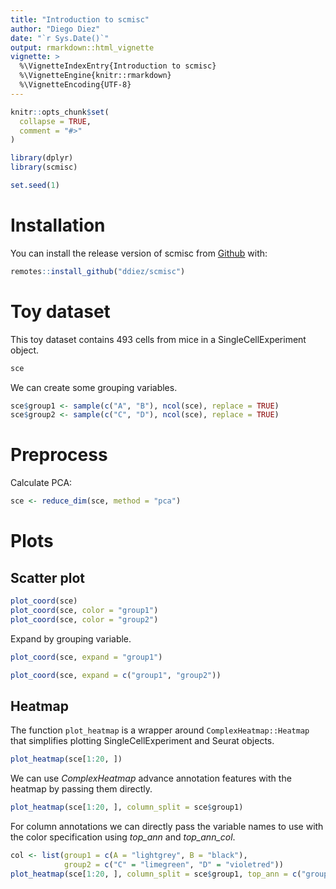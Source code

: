 ```yaml
---
title: "Introduction to scmisc"
author: "Diego Diez"
date: "`r Sys.Date()`"
output: rmarkdown::html_vignette
vignette: >
  %\VignetteIndexEntry{Introduction to scmisc}
  %\VignetteEngine{knitr::rmarkdown}
  %\VignetteEncoding{UTF-8}
---
```


```r
knitr::opts_chunk$set(
  collapse = TRUE,
  comment = "#>"
)

library(dplyr)
library(scmisc)

set.seed(1)
```


# Installation

You can install the release version of scmisc from [Github](https://github.com/ddiez/scmisc) with:

``` r
remotes::install_github("ddiez/scmisc")
```

# Toy dataset

This toy dataset contains 493 cells from mice in a SingleCellExperiment object.

```r
sce
```


We can create some grouping variables.

```r
sce$group1 <- sample(c("A", "B"), ncol(sce), replace = TRUE)
sce$group2 <- sample(c("C", "D"), ncol(sce), replace = TRUE)
```


# Preprocess

Calculate PCA:

```r
sce <- reduce_dim(sce, method = "pca")
```

# Plots

## Scatter plot

```r
plot_coord(sce)
plot_coord(sce, color = "group1")
plot_coord(sce, color = "group2")
```

Expand by grouping variable.

```r
plot_coord(sce, expand = "group1")

plot_coord(sce, expand = c("group1", "group2"))
```


## Heatmap

The function `plot_heatmap` is a wrapper around `ComplexHeatmap::Heatmap` that simplifies plotting SingleCellExperiment and Seurat objects.

```r
plot_heatmap(sce[1:20, ])
```

We can use _ComplexHeatmap_ advance annotation features with the heatmap by passing them directly. 

```r
plot_heatmap(sce[1:20, ], column_split = sce$group1)
```

For column annotations we can directly pass the variable names to use with the color specification using _top_ann_ and _top_ann_col_.

```r
col <- list(group1 = c(A = "lightgrey", B = "black"),
            group2 = c("C" = "limegreen", "D" = "violetred"))
plot_heatmap(sce[1:20, ], column_split = sce$group1, top_ann = c("group1", "group2"), top_ann_col = col)
```

